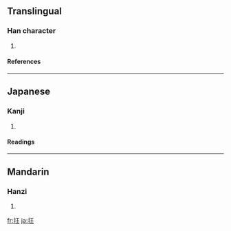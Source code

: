 ==Translingual==
===Han character===
{{Han char|rn=64|rad=手|as=04|sn=7|four=|canj=手一土 (QMG)}}
# {{defn|Han|sort=手04}}
====References====
{{Han ref|kx=0420.060|dkj=11859|dj=0767.070|hdz=31833.010|uh=6282|ud=25218}}
----
==Japanese==
===Kanji===
{{ja-kanji|grade=|rs=手04}}
# {{defn|Japanese}} 
====Readings====
{{ja-readings|on=[[きょう]] (kyō), [[ごう]] (gō)|kun=[[くるう]] (kuruu), [[きちがい]] (kichigai)}}
----
==Mandarin==
===Hanzi===
{{cmn-hanzi|pin=[[kuáng]] ([[kuang2]])|wg=k'uang<sup>2</sup>}}
# {{defn|Mandarin}}

[[fr:抂]]
[[ja:抂]]